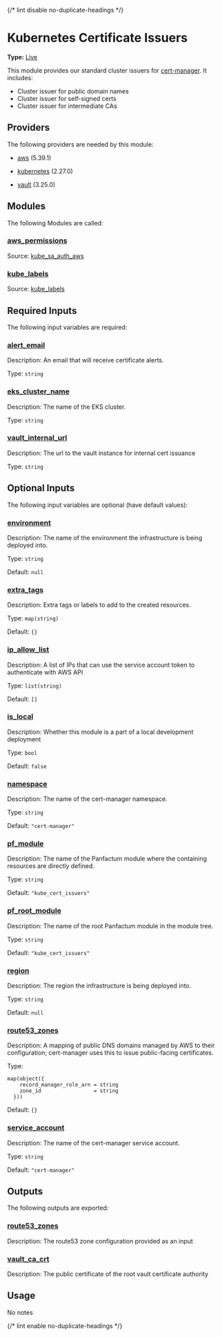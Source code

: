 {/* lint disable no-duplicate-headings */}

# Kubernetes Certificate Issuers

**Type:** [Live](./overview)

This module provides our standard cluster issuers for [cert-manager](https://cert-manager.io/). It includes:

* Cluster issuer for public domain names
* Cluster issuer for self-signed certs
* Cluster issuer for intermediate CAs

## Providers

The following providers are needed by this module:

* [aws](https://registry.terraform.io/providers/hashicorp/aws/5.39.1/docs) (5.39.1)

* [kubernetes](https://registry.terraform.io/providers/hashicorp/kubernetes/2.27.0/docs) (2.27.0)

* [vault](https://registry.terraform.io/providers/hashicorp/vault/3.25.0/docs) (3.25.0)

## Modules

The following Modules are called:

### <a name="module_aws_permissions" /> [aws\_permissions](#module_aws_permissions)

Source: [kube\_sa\_auth\_aws](./kube_sa_auth_aws)

### <a name="module_kube_labels" /> [kube\_labels](#module_kube_labels)

Source: [kube\_labels](./kube_labels)

## Required Inputs

The following input variables are required:

### <a name="input_alert_email" /> [alert\_email](#input_alert_email)

Description: An email that will receive certificate alerts.

Type: `string`

### <a name="input_eks_cluster_name" /> [eks\_cluster\_name](#input_eks_cluster_name)

Description: The name of the EKS cluster.

Type: `string`

### <a name="input_vault_internal_url" /> [vault\_internal\_url](#input_vault_internal_url)

Description: The url to the vault instance for internal cert issuance

Type: `string`

## Optional Inputs

The following input variables are optional (have default values):

### <a name="input_environment" /> [environment](#input_environment)

Description: The name of the environment the infrastructure is being deployed into.

Type: `string`

Default: `null`

### <a name="input_extra_tags" /> [extra\_tags](#input_extra_tags)

Description: Extra tags or labels to add to the created resources.

Type: `map(string)`

Default: `{}`

### <a name="input_ip_allow_list" /> [ip\_allow\_list](#input_ip_allow_list)

Description: A list of IPs that can use the service account token to authenticate with AWS API

Type: `list(string)`

Default: `[]`

### <a name="input_is_local" /> [is\_local](#input_is_local)

Description: Whether this module is a part of a local development deployment

Type: `bool`

Default: `false`

### <a name="input_namespace" /> [namespace](#input_namespace)

Description: The name of the cert-manager namespace.

Type: `string`

Default: `"cert-manager"`

### <a name="input_pf_module" /> [pf\_module](#input_pf_module)

Description: The name of the Panfactum module where the containing resources are directly defined.

Type: `string`

Default: `"kube_cert_issuers"`

### <a name="input_pf_root_module" /> [pf\_root\_module](#input_pf_root_module)

Description: The name of the root Panfactum module in the module tree.

Type: `string`

Default: `"kube_cert_issuers"`

### <a name="input_region" /> [region](#input_region)

Description: The region the infrastructure is being deployed into.

Type: `string`

Default: `null`

### <a name="input_route53_zones" /> [route53\_zones](#input_route53_zones)

Description: A mapping of public DNS domains managed by AWS to their configuration; cert-manager uses this to issue public-facing certificates.

Type:

```hcl
map(object({
    record_manager_role_arn = string
    zone_id                 = string
  }))
```

Default: `{}`

### <a name="input_service_account" /> [service\_account](#input_service_account)

Description: The name of the cert-manager service account.

Type: `string`

Default: `"cert-manager"`

## Outputs

The following outputs are exported:

### <a name="output_route53_zones" /> [route53\_zones](#output_route53_zones)

Description: The route53 zone configuration provided as an input

### <a name="output_vault_ca_crt" /> [vault\_ca\_crt](#output_vault_ca_crt)

Description: The public certificate of the root vault certificate authority

## Usage

No notes

{/* lint enable no-duplicate-headings */}
